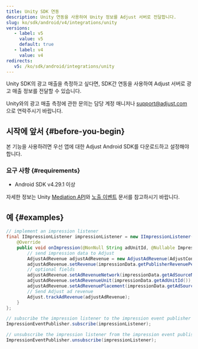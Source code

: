 ```yaml
---
title: Unity SDK 연동
description: Unity 연동을 사용하여 Unity 정보를 Adjust 서버로 전달합니다.
slug: ko/sdk/android/v4/integrations/unity
versions:
   - label: v5
     value: v5
     default: true
   - label: v4
     value: v4
redirects:
   v5: /ko/sdk/android/integrations/unity
---
```


Unity SDK의 광고 매출을 측정하고 싶다면, SDK간 연동을 사용하여 Adjust 서버로 광고 매출 정보를 전달할 수 있습니다.

<Callout type="note">

Unity와의 광고 매출 측정에 관한 문의는 담당 계정 매니저나 [support@adjust.com](mailto:support@adjust.com)으로 연락주시기 바랍니다.

</Callout>

## 시작에 앞서 \{\#before\-you\-begin\}

본 기능을 사용하려면 우선 앱에 대한 Adjust Android SDK를 다운로드하고 설정해야 합니다.

### 요구 사항 {#requirements}

- Android SDK v4\.29\.1 이상

자세한 정보는 Unity [Mediation API](https://docs.unity.com/mediation/APIReferenceAndroid.html)와 [노출 이벤트](https://docs.unity.com/mediation/SDKIntegrationAndroidImpressionEvents.html) 문서를 참고하시기 바랍니다.

## 예 \{\#examples\}

<Tabs>
<Tab title="Java">

```java
// implement an impression listener
final IImpressionListener impressionListener = new IImpressionListener() {
    @Override
    public void onImpression(@NonNull String adUnitId, @Nullable ImpressionData impressionData) {
        // send impression data to Adjust
        AdjustAdRevenue adjustAdRevenue = new AdjustAdRevenue(AdjustConfig.AD_REVENUE_UNITY);
        adjustAdRevenue.setRevenue(impressionData.getPublisherRevenuePerImpression(), impressionData.getCurrency());
        // optional fields
        adjustAdRevenue.setAdRevenueNetwork(impressionData.getAdSourceName());
        adjustAdRevenue.setAdRevenueUnit(impressionData.getAdUnitId());
        adjustAdRevenue.setAdRevenuePlacement(impressionData.getAdSourceInstance());
        // Send Adjust ad revenue
        Adjust.trackAdRevenue(adjustAdRevenue);
    }
};

// subscribe the impression listener to the impression event publisher
ImpressionEventPublisher.subscribe(impressionListener);

// unsubscribe the impression listener from the impression event publisher
ImpressionEventPublisher.unsubscribe(impressionListener);
```

</Tab>
</Tabs>

